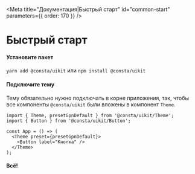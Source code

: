 
<Meta title="Документация|Быстрый старт" id="common-start" parameters={{ order: 170 }} />

# Быстрый старт

#### Установите пакет

`yarn add @consta/uikit` или `npm install @consta/uikit`

#### Подключите тему

Тему обязательно нужно подключать в корне приложения, так, чтобы все компоненты `@consta/uikit` были вложены в компонент `Theme`.

```tsx
import { Theme, presetGpnDefault } from '@consta/uikit/Theme';
import { Button } from '@consta/uikit/Button';

const App = () => (
  <Theme preset={presetGpnDefault}>
    <Button label="Кнопка" />
  </Theme>
);
```

#### Всë!
